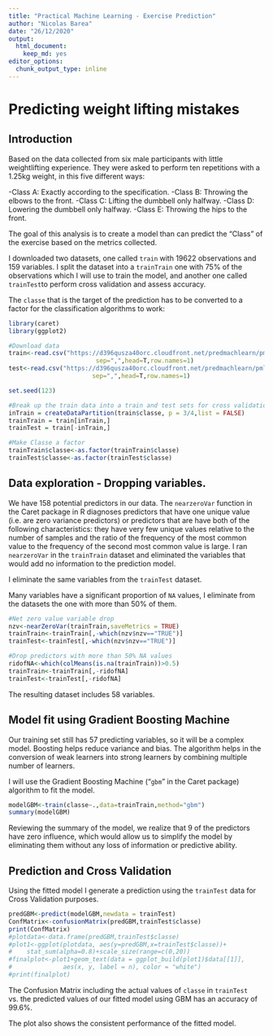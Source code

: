 ---
title: "Practical Machine Learning - Exercise Prediction"
author: "Nicolas Barea"
date: "26/12/2020"
output: 
  html_document: 
    keep_md: yes
editor_options: 
  chunk_output_type: inline
---
# Predicting weight lifting mistakes

## Introduction

Based on the data collected from six male participants with little weightlifting experience. They were asked to perform ten repetitions with a 1.25kg weight, in this five different ways:

-Class A: Exactly according to the specification.
-Class B: Throwing the elbows to the front.
-Class C: Lifting the dumbbell only halfway.
-Class D: Lowering the dumbbell only halfway.
-Class E: Throwing the hips to the front.

The goal of this analysis is to create a model than can predict the "Class" of the exercise based on the metrics collected. 

I downloaded two datasets, one called `train` with 19622 observations and 159 variables. I split the dataset into a `trainTrain` one with 75% of the observations which I will use to train the model, and another one called `trainTest`to perform cross validation and assess accuracy.

The `classe` that is the target of the prediction has to be converted to a factor for the classification algorithms to work:

```{r data, echo=TRUE}
library(caret)
library(ggplot2)

#Download data
train<-read.csv("https://d396qusza40orc.cloudfront.net/predmachlearn/pml-training.csv",
                        sep=",",head=T,row.names=1)
test<-read.csv("https://d396qusza40orc.cloudfront.net/predmachlearn/pml-testing.csv",
                       sep=",",head=T,row.names=1)

set.seed(123)

#Break up the train data into a train and test sets for cross validation
inTrain = createDataPartition(train$classe, p = 3/4,list = FALSE)
trainTrain = train[inTrain,]
trainTest = train[-inTrain,]

#Make Classe a factor
trainTrain$classe<-as.factor(trainTrain$classe)
trainTest$classe<-as.factor(trainTest$classe)
```

## Data exploration - Dropping variables.

We have 158 potential predictors in our data. The `nearzeroVar` function in the Caret package in R diagnoses predictors that have one unique value (i.e. are zero variance predictors) or predictors that are have both of the following characteristics: they have very few unique values relative to the number of samples and the ratio of the frequency of the most common value to the frequency of the second most common value is large. I ran `nearzeroVar` in the `trainTrain` dataset and eliminated the variables that would add no information to the prediction model.

I eliminate the same variables from the `trainTest` dataset.

Many variables have a significant proportion of `NA` values, I eliminate from the datasets the one with more than 50% of them.

```{r variables drop, echo=FALSE}
#Net zero value variable drop
nzv<-nearZeroVar(trainTrain,saveMetrics = TRUE)
trainTrain<-trainTrain[,-which(nzv$nzv=="TRUE")]
trainTest<-trainTest[,-which(nzv$nzv=="TRUE")]

#Drop predictors with more than 50% NA values
ridofNA<-which(colMeans(is.na(trainTrain))>0.5)
trainTrain<-trainTrain[,-ridofNA]
trainTest<-trainTest[,-ridofNA]
```

The resulting dataset includes 58 variables.

## Model fit using Gradient Boosting Machine

Our training set still has 57 predicting variables, so it will be a complex model. Boosting helps reduce variance and bias. The algorithm helps in the conversion of weak learners into strong learners by combining multiple number of learners.

I will use the Gradient Boosting Machine ("`gbm`" in the Caret package) algorithm to fit the model. 

```{r model fit, echo=FALSE}
modelGBM<-train(classe~.,data=trainTrain,method="gbm")
summary(modelGBM)
```

Reviewing the summary of the model, we realize that 9 of the predictors have zero influence, which would allow us to simplify the model by eliminating them without any loss of information or predictive ability.

## Prediction and Cross Validation

Using the fitted model I generate a prediction using the `trainTest` data for Cross Validation purposes.

```{r prediction, echo=TRUE}
predGBM<-predict(modelGBM,newdata = trainTest)
ConfMatrix<-confusionMatrix(predGBM,trainTest$classe)
print(ConfMatrix)
#plotdata<-data.frame(predGBM,trainTest$classe)
#plot1<-ggplot(plotdata, aes(y=predGBM,x=trainTest$classe))+
#    stat_sum(alpha=0.8)+scale_size(range=c(0,20))
#finalplot<-plot1+geom_text(data = ggplot_build(plot1)$data[[1]], 
#              aes(x, y, label = n), color = "white")
#print(finalplot)
```

The Confusion Matrix including the actual values of `classe` in `trainTest` vs. the predicted values of our fitted model using GBM has an accuracy of 99.6%. 

The plot also shows the consistent performance of the fitted model. 


